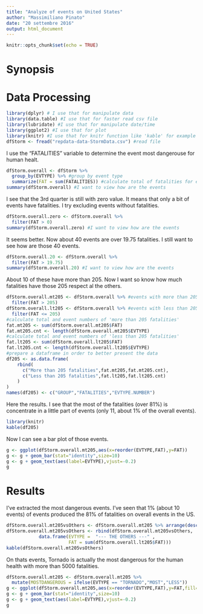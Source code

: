 ```yaml
---
title: "Analyze of events on United States"
author: "Massimiliano Pinato"
date: "20 settembre 2016"
output: html_document
---
```


```r
knitr::opts_chunk$set(echo = TRUE)
```

# Synopsis


# Data Processing
```r
library(dplyr) # I use that for manipulate data
library(data.table) #I use that for faster read csv file
library(lubridate) #I use that for manipulate date/time
library(ggplot2) #I use that for plot
library(knitr) #I use that for knitr function like 'kable' for example
dfStorm <- fread("repdata-data-StormData.csv") #read file
```
I use the "FATALITIES" variable to determine the event most dangerouse for human healt.
```r
dfStorm.overall <- dfStorm %>% 
  group_by(EVTYPE) %>% #group by event type
  summarize(FAT = sum(FATALITIES)) #calculate total of fatalities for each event
summary(dfStorm.overall) #I want to view how are the events
```
I see that the 3rd quarter is still with zero value. It means that only a bit of events have fatalities.
I try excluding events without fatalities.
```r
dfStorm.overall.zero <- dfStorm.overall %>% 
  filter(FAT > 0) 
summary(dfStorm.overall.zero) #I want to view how are the events
```
It seems better. Now about 40 events are over 19.75 fatalities. I still want to see how are those 40 events.
```r
dfStorm.overall.20 <- dfStorm.overall %>% 
  filter(FAT > 19.75) 
summary(dfStorm.overall.20) #I want to view how are the events
```

About 10 of these have more than 205. Now I want so know how much fatalities have those 205 respect al the others.

```r
dfStorm.overall.mt205 <- dfStorm.overall %>% #events with more than 205 fatalities
  filter(FAT > 205) 
dfStorm.overall.lt205 <- dfStorm.overall %>% #events with less than 205 fatalities
  filter(FAT <= 205) 
#calculate total and event numbers of 'more than 205 fatalities'
fat.mt205 <- sum(dfStorm.overall.mt205$FAT) 
fat.mt205.cnt <- length(dfStorm.overall.mt205$EVTYPE)
#calculate total and event numbers of 'less than 205 fatalities'
fat.lt205 <- sum(dfStorm.overall.lt205$FAT)
fat.lt205.cnt <- length(dfStorm.overall.lt205$EVTYPE)
#prepare a dataframe in order to better present the data
df205 <- as.data.frame(
    rbind( 
      c("More than 205 fatalities",fat.mt205,fat.mt205.cnt),
      c("Less than 205 fatalities",fat.lt205,fat.lt205.cnt) 
    )
)
names(df205) <- c("GROUP","FATALITIES","EVTYPE.NUMBER")
```

Here the results. I see that the most of the fatalities (over 81%) is concentrate in a little part of events (only 11, about 1% of the overall events).

```r
library(knitr)
kable(df205)
```

Now I can see a bar plot of those events.

```r
g <- ggplot(dfStorm.overall.mt205,aes(x=reorder(EVTYPE,FAT),y=FAT))
g <- g + geom_bar(stat="identity",size=10)
g <- g + geom_text(aes(label=EVTYPE),vjust=-0.2)
g
```

# Results 

I've extracted the most dangerous events.
I've seen that 1% (about 10 events) of events produced the 81% of fatalities on overall events in the US.

```r
dfStorm.overall.mt205vsOthers <- dfStorm.overall.mt205 %>% arrange(desc(FAT))
dfStorm.overall.mt205vsOthers <- rbind(dfStorm.overall.mt205vsOthers,
            data.frame(EVTYPE =  "--- THE OTHERS ---" ,
                       FAT = sum(dfStorm.overall.lt205$FAT)))
kable(dfStorm.overall.mt205vsOthers)
```

On thats events, Tornado is actually the most dangerous for the human health with more than 5000 fatalities.

```r
dfStorm.overall.mt205 <- dfStorm.overall.mt205 %>% 
  mutate(MOSTDANGEROUS = ifelse(EVTYPE == "TORNADO","MOST","LESS"))
g <- ggplot(dfStorm.overall.mt205,aes(x=reorder(EVTYPE,FAT),y=FAT,fill=MOSTDANGEROUS))
g <- g + geom_bar(stat="identity",size=10)
g <- g + geom_text(aes(label=EVTYPE),vjust=-0.2)
g
```
